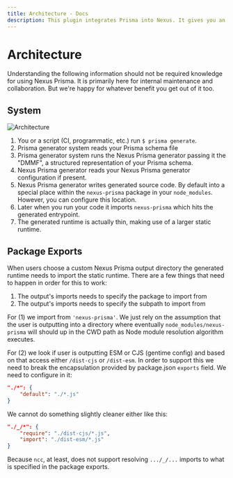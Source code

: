 ```yaml
---
title: Architecture - Docs
description: This plugin integrates Prisma into Nexus. It gives you an API you to project fields from models defined in your Prisma schema into your GraphQL API. It also gives you an API to build GraphQL root fields that allow your API clients to query and mutate data.
---
```



# Architecture

Understanding the following information should not be required knowledge for using Nexus Prisma. It is primarily here for internal maintenance and collaboration. But we're happy for whatever benefit you get out of it too.

## System

<Image src="/images/architecture.jpg" alt="Architecture" width={2799} height={1508} layout="responsive" />

1. You or a script (CI, programmatic, etc.) run `$ prisma generate`.
2. Prisma generator system reads your Prisma schema file
3. Prisma generator system runs the Nexus Prisma generator passing it the "DMMF", a structured representation of your Prisma schema.
4. Nexus Prisma generator reads your Nexus Prisma generator configuration if present.
5. Nexus Prisma generator writes generated source code. By default into a special place within the `nexus-prisma` package in your `node_modules`. However, you can configure this location.
6. Later when you run your code it imports `nexus-prisma` which hits the generated entrypoint.
7. The generated runtime is actually thin, making use of a larger static runtime.

## Package Exports

When users choose a custom Nexus Prisma output directory the generated runtime needs to import the static runtime. There are a few things that need to happen in order for this to work:

1. The output's imports needs to specify the package to import from
2. The output's imports needs to specify the subpath to import from

For (1) we import from `'nexus-prisma'`. We just rely on the assumption that the user is outputting into a directory where eventually `node_modules/nexus-prisma` will should up in the CWD path as Node module resolution algorithm executes.

For (2) we look if user is outputting ESM or CJS (gentime config) and based on that access either `/dist-cjs` or `/dist-esm`. In order to support this we need to break the encapsulation provided by package.json `exports` field. We need to configure in it:

```json
"./*": {
	"default": "./*.js"
}
```

We cannot do something slightly cleaner either like this:

```json
"./_/*": {
	"require": "./dist-cjs/*.js",
	"import": "./dist-esm/*.js"
}
```

Because `ncc`, at least, does not support resolving `.../_/...` imports to what is specified in the package exports.
